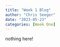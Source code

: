```yaml
---
title: "Week 1 Blog"
author: "Chris Seeger"
date: "2023-05-23"
categories: [Week One]
---
```



nothing here!